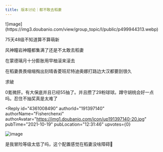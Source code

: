 ```yaml
---
title: 版本讨论｜都不敢去稻妻
---
```



<Forum groupName="原神" groupUrl="https://www.douban.com/group/genshin/" archivedAt="2025-05-16T17:00:19.538Z">
  <Post
    id="249855096"
    title="版本讨论｜都不敢去稻妻"
    url="https://www.douban.com/group/topic/249855096/?_spm_id=MTI5Mjg4NjAw"
    pubTime="2021-10-20"
    highlightUserId="191397140"
  >
![image](https://img3.doubanio.com/view/group_topic/l/public/p499944313.webp)

75天48级不知道算不算萌新

风神瞳岩神瞳都集满了还是不太敢去稻妻

在蒙德璃月十分膨胀用早柚滚来滚去

在稻妻畏畏缩缩掏出刻晴香菱班尼特迪奥娜打路边大汉都要刮很久

求破

0氪微肝。有大保底并且已经55抽了。并且攒了29粉球球。蹲守胡桃会好一点吗。忍住不抽奖真是太难了

<Reply
  id="4361008490"
  authorId="191397140"
  authorName="Fisherchenxi"
  authorAvatar="https://img1.doubanio.com/icon/up191397140-20.jpg"
  pubTime="2021-10-19"
  pubLocation="12:31:46"
  upvotes={0}
>
![image](https://img3.doubanio.com/view/richtext/large/public/p251419687.jpg)

是我冒险等级太低了吗，这个配置感觉在稻妻没啥障碍🤔
</Reply>
  </Post>
</Forum>

